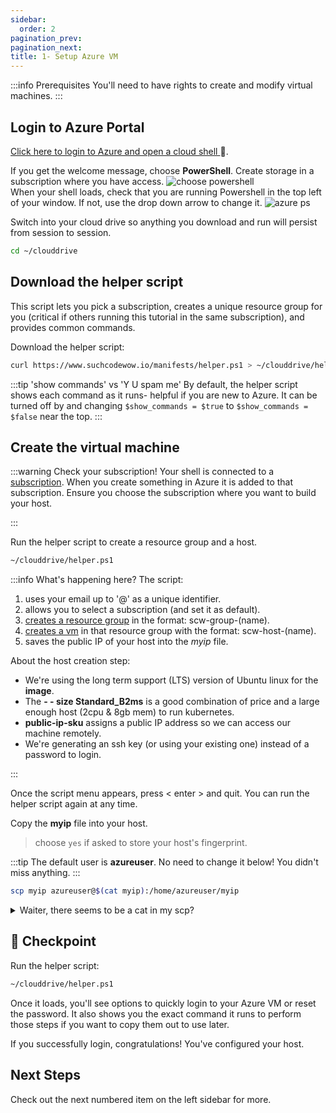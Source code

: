```yaml
---
sidebar:
  order: 2
pagination_prev:
pagination_next:
title: 1- Setup Azure VM
---
```


:::info Prerequisites
You'll need to have rights to create and modify virtual machines.
:::

## Login to Azure Portal

[Click here to login to Azure and open a cloud shell ](https://portal.azure.com/#cloudshell):link:.

If you get the welcome message, choose **PowerShell**. Create storage in a subscription where you have access.
![choose powershell](/src/img/choose_powershell.jpg)  
When your shell loads, check that you are running Powershell in the top left of your window. If not, use the drop down arrow to change it.
![azure ps](/src/img/powershell.png)

Switch into your cloud drive so anything you download and run will persist from session to session.

```bash
cd ~/clouddrive
```

## Download the helper script

This script lets you pick a subscription, creates a unique resource group for you (critical if others running this tutorial in the same subscription), and provides common commands.

Download the helper script:

```bash
curl https://www.suchcodewow.io/manifests/helper.ps1 > ~/clouddrive/helper.ps1
```

:::tip 'show commands' vs 'Y U spam me'
By default, the helper script shows each command as it runs- helpful if you are new to Azure. It can be turned off by and changing `$show_commands = $true` to `$show_commands = $false` near the top.
:::

## Create the virtual machine

:::warning Check your subscription!
Your shell is connected to a [subscription](https://docs.microsoft.com/en-us/microsoft-365/enterprise/subscriptions-licenses-accounts-and-tenants-for-microsoft-cloud-offerings?view=o365-worldwide). When you create something in Azure it is added to that subscription.
Ensure you choose the subscription where you want to build your host.

:::

Run the helper script to create a resource group and a host.

```bash
~/clouddrive/helper.ps1
```

:::info What's happening here?
The script:

1. uses your email up to '@' as a unique identifier.
1. allows you to select a subscription (and set it as default).
1. [creates a resource group](https://docs.microsoft.com/en-us/cli/azure/group?view=azure-cli-latest) in the format: scw-group-(name).
1. [creates a vm](https://docs.microsoft.com/en-us/cli/azure/vm?view=azure-cli-latest#az-vm-create) in that resource group with the format: scw-host-(name).
1. saves the public IP of your host into the _myip_ file.

About the host creation step:

- We're using the long term support (LTS) version of Ubuntu linux for the **image**.
- The **- - size Standard_B2ms** is a good combination of price and a large enough host (2cpu & 8gb mem) to run kubernetes.
- **public-ip-sku** assigns a public IP address so we can access our machine remotely.
- We're generating an ssh key (or using your existing one) instead of a password to login.

:::

Once the script menu appears, press < enter > and quit. You can run the helper script again at any time.

Copy the **myip** file into your host.

> choose `yes` if asked to store your host's fingerprint.

:::tip
The default user is **azureuser**. No need to change it below! You didn't miss anything.
:::

```bash
scp myip azureuser@$(cat myip):/home/azureuser/myip
```

<details>
  <summary>Waiter, there seems to be a cat in my scp?</summary>SCP is the secure copy command. We're using it to copy
  the myip file to your host to use later. The cat command outputs the file contents (just the ip address in this case)
  and the $() part means "run whatever command is in here". In the end, scp gets the azure user name and the IP of the
  host. The part after ':' is the folder and filename on your host where scp saves the file.
</details>

## :checkered_flag: Checkpoint

Run the helper script:

```bash
~/clouddrive/helper.ps1
```

Once it loads, you'll see options to quickly login to your Azure VM or reset the password. It also shows you the exact command it runs to perform those steps if you want to copy them out to use later.

If you successfully login, congratulations! You've configured your host.

## Next Steps

Check out the next numbered item on the left sidebar for more.
